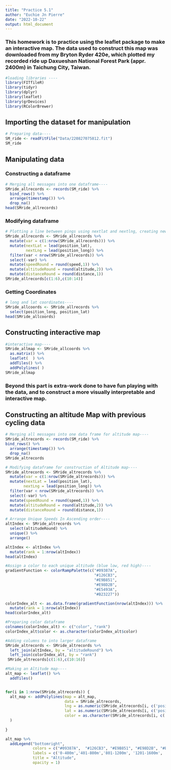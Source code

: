 ```yaml
---
title: "Practice 5.1"
author: "Euchie Jn Pierre"
date: "2022-10-22"
output: html_document
---
```


### This homework is to practice using the leaflet package to make an interactive map. The data used to construct this map was downloaded from my Bryton Ryder 420e, which plotted my recorded ride up Daxueshan National Forest Park (appr. 2400m) in Taichung City, Taiwan. 
```r
#loading libraries ----
library(FITfileR)
library(tidyr)
library(dplyr)
library(leaflet)
library(grDevices)
library(RColorBrewer)
```





## **Importing the dataset for manipulation**
```r
# Preparing data----
SM_ride <- readFitFile("Data/220827075812.fit")
SM_ride
```



## **Manipulating data**
### Constructing a dataframe
```r
# Merging all messages into one dataframe----
SMride_allrecords <- records(SM_ride) %>% 
  bind_rows() %>% 
  arrange(timestamp()) %>% 
  drop_na() 
head(SMride_allrecords)
```

### Modifying dataframe
```r
# Plotting a line between pings using nextlat and nextlng, creating new variables and subsetting other variables ----
SMride_allrecords <- SMride_allrecords %>% 
  mutate(var = c(1:nrow(SMride_allrecords))) %>% 
  mutate(nextLat = lead(position_lat), 
         nextLng = lead(position_long)) %>% 
  filter(var < nrow(SMride_allrecords)) %>% 
  select(-var) %>% 
  mutate(speedRound = round(speed,1)) %>% 
  mutate(altitudeRound = round(altitude,2)) %>% 
  mutate(distanceRound = round(distance,1))
SMride_allrecords[c(1:6),c(10:14)]
```

### Getting Coordinates
```r
# long and lat coordinates----
SMride_allcoords <- SMride_allrecords %>% 
  select(position_long, position_lat)
head(SMride_allcoords)
```

## **Constructing interactive map**
```r
#interactive map----
SMride_allmap <- SMride_allcoords %>% 
  as.matrix() %>%
  leaflet(  ) %>%
  addTiles() %>%
  addPolylines( )
SMride_allmap
```

### Beyond this part is extra-work done to have fun playing with the data, and to construct a more visually interpretable and interactive map.


## **Constructing an altitude Map with previous cycling data**

```r
# Merging all messages into one data frame for altitude map----
SMride_altrecords <- records(SM_ride) %>% 
bind_rows() %>% 
  arrange(timestamp()) %>% 
  drop_na() 
SMride_altrecords
```

```r
# Modifying dataframe for construction of Altitude map----
SMride_altrecords <- SMride_altrecords %>% 
  mutate(var = c(1:nrow(SMride_altrecords))) %>% 
  mutate(nextLat = lead(position_lat), 
        nextLng = lead(position_long)) %>% 
  filter(var < nrow(SMride_altrecords)) %>% 
  select(-var) %>% 
  mutate(speedRound = round(speed,1)) %>% 
  mutate(altitudeRound = round(altitude,2)) %>% 
  mutate(distanceRound = round(distance,1))
```

```r
# Arrange Unique Speeds In Ascending order----
altIndex <- SMride_altrecords %>% 
  select(altitudeRound) %>%
  unique() %>% 
  arrange() 

altIndex <- altIndex %>% 
  mutate(rank = 1:nrow(altIndex))
head(altIndex)
```

```r
#Assign a color to each unique altitude (blue low, red high)----
gradientFunction <- colorRampPalette(c("#09387A", 
                                       "#126CB3",
                                       "#E9B851",
                                       "#E98D2B",
                                       "#E5493A",
                                       "#B23227"))

colorIndex_alt <- as.data.frame(gradientFunction(nrow(altIndex))) %>% 
  mutate(rank = 1:nrow(altIndex))
head(colorIndex_alt)
```

```r
#Preparing color dataframe
colnames(colorIndex_alt) <- c("color", "rank")
colorIndex_alt$color <- as.character(colorIndex_alt$color)

#Adding columns to into larger dataframe
SMride_altrecords <- SMride_altrecords %>% 
  left_join(altIndex, by = "altitudeRound") %>% 
  left_join(colorIndex_alt, by = "rank") 
 SMride_altrecords[c(1:6),c(10:16)]
```


```r
#Making an Altitude map---- 
alt_map <- leaflet() %>% 
  addTiles() 


for(i in 1:nrow(SMride_altrecords)) {
  alt_map <- addPolylines(map = alt_map,
                          data = SMride_altrecords,
                          lng = as.numeric(SMride_altrecords[i, c('position_long', 'nextLng')]),
                          lat = as.numeric(SMride_altrecords[i, c('position_lat', 'nextLat')]),
                          color = as.character(SMride_altrecords[i, c('color')])
  )
  
}

alt_map %>%
  addLegend("bottomright", 
            colors = c("#09387A",  "#126CB3", "#E9B851", "#E98D2B", "#E5493A","#B23227"),
            labels = c('0-400m','401-800m','801-1200m', '1201-1600m', '1601-1800m', '1801-2400m'),
            title = "Altitude",
            opacity = 1)


```